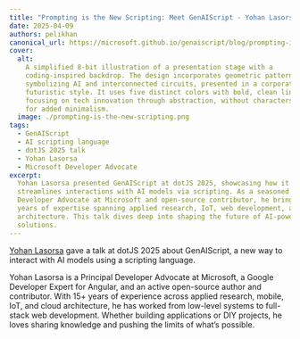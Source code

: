 ```yaml
---
title: "Prompting is the New Scripting: Meet GenAIScript - Yohan Lasorsa - dotJS 2025"
date: 2025-04-09
authors: pelikhan
canonical_url: https://microsoft.github.io/genaiscript/blog/prompting-is-the-new-scripting
cover:
  alt:
    A simplified 8-bit illustration of a presentation stage with a
    coding-inspired backdrop. The design incorporates geometric patterns
    symbolizing AI and interconnected circuits, presented in a corporate and
    futuristic style. It uses five distinct colors with bold, clean lines,
    focusing on tech innovation through abstraction, without characters or text
    for added minimalism.
  image: ./prompting-is-the-new-scripting.png
tags:
  - GenAIScript
  - AI scripting language
  - dotJS 2025 talk
  - Yohan Lasorsa
  - Microsoft Developer Advocate
excerpt:
  Yohan Lasorsa presented GenAIScript at dotJS 2025, showcasing how it
  streamlines interactions with AI models via scripting. As a seasoned Principal
  Developer Advocate at Microsoft and open-source contributor, he brings over 15
  years of expertise spanning applied research, IoT, web development, and cloud
  architecture. This talk dives deep into shaping the future of AI-powered
  solutions.
---
```



<BlogNarration />

[Yohan Lasorsa](https://www.linkedin.com/in/yohanlasorsa/) gave a talk at dotJS 2025 about GenAIScript, a new way to interact with AI models using a scripting language.

Yohan Lasorsa is a Principal Developer Advocate at Microsoft, a Google Developer Expert for Angular, and an active open-source author and contributor.
With 15+ years of experience across applied research, mobile, IoT, and cloud architecture,
he has worked from low-level systems to full-stack web development.
Whether building applications or DIY projects, he loves sharing knowledge and pushing the limits of what’s possible.

<YouTube
  id="https://youtu.be/PrhPSUHXWJ4"
  portraitQuality="high"
/>
